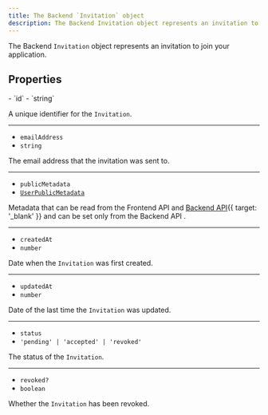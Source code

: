 ```yaml
---
title: The Backend `Invitation` object
description: The Backend Invitation object represents an invitation to join your application.
---
```


The Backend `Invitation` object represents an invitation to join your application.

## Properties

<Properties>
  - `id`
  - `string`

  A unique identifier for the `Invitation`.

  ---

  - `emailAddress`
  - `string`

  The email address that the invitation was sent to.

  ---

  - `publicMetadata`
  - [`UserPublicMetadata`](/docs/references/javascript/types/metadata#user-public-metadata)

  Metadata that can be read from the Frontend API and [Backend API](/docs/reference/backend-api){{ target: '_blank' }} and can be set only from the Backend API .

  ---

  - `createdAt`
  - `number`

  Date when the `Invitation` was first created.

  ---

  - `updatedAt`
  - `number`

  Date of the last time the `Invitation` was updated.

  ---

  - `status`
  - `'pending' | 'accepted' | 'revoked'`

  The status of the `Invitation`.

  ---

  - `revoked?`
  - `boolean`

  Whether the `Invitation` has been revoked.
</Properties>

